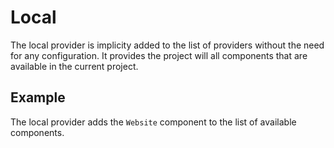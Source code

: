 
# Local

The local provider is implicity added to the list of providers without the need for any configuration.
It provides the project will all components that are available in the current project.

## Example

The local provider adds the `Website` component to the list of available components.

<FileTree>
  <FileTree.Folder name="/" defaultOpen>
    <FileTree.File name=".confixrc" />
    <FileTree.File name=".confix.solution" />
    <FileTree.Folder name="src" defaultOpen>
      <FileTree.Folder name="Website" defaultOpen>
        <FileTree.Folder name="confix" defaultOpen active>
          <FileTree.Folder name="components" defaultOpen active>
            <FileTree.Folder name="Website" defaultOpen active>
              <FileTree.File name=".confix.component" active />
              <FileTree.File name="schema.json" active />
            </FileTree.Folder>
          </FileTree.Folder>
        </FileTree.Folder>
        <FileTree.File name=".confix.project" />
        <FileTree.File name="appsettings.json" />
        <FileTree.File name="Program.cs" />
        <FileTree.File name="Website.csproj" />
      </FileTree.Folder>
    </FileTree.Folder>
  </FileTree.Folder>
</FileTree>
